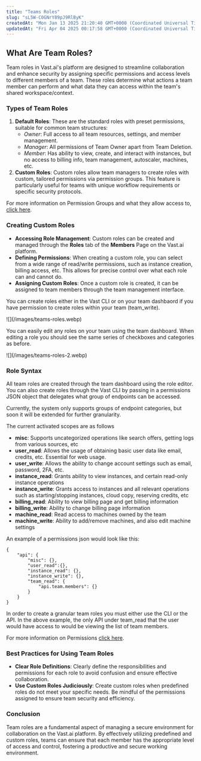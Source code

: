 ```yaml
---
title: "Teams Roles"
slug: "sL5W-C0GNrY89pJ9RlByK"
createdAt: "Mon Jan 13 2025 21:20:40 GMT+0000 (Coordinated Universal Time)"
updatedAt: "Fri Apr 04 2025 00:17:58 GMT+0000 (Coordinated Universal Time)"
---
```


## What Are Team Roles?

Team roles in Vast.ai's platform are designed to streamline collaboration and enhance security by assigning specific permissions and access levels to different members of a team. These roles determine what actions a team member can perform and what data they can access within the team's shared workspace/context.

### Types of Team Roles

1. **Default Roles**: These are the standard roles with preset permissions, suitable for common team structures:
   - _Owner_: Full access to all team resources, settings, and member management.
   - _Manager_: All permissions of Team Owner apart from Team Deletion.
   - _Member_: Has ability to view, create, and interact with instances, but no access to billing info, team management, autoscaler, machines, etc.
2. **Custom Roles**: Custom roles allow team managers to create roles with custom, tailored permissions via permission groups. This feature is particularly useful for teams with unique workflow requirements or specific security protocols.

For more information on Permission Groups and what they allow access to, [click here](https://docs.vast.ai/api-reference/permissions-and-authorization).

### Creating Custom Roles

- **Accessing Role Management**: Custom roles can be created and managed through the **Roles** tab of the **Members** Page on the Vast.ai platform.
- **Defining Permissions**: When creating a custom role, you can select from a wide range of read/write permissions, such as instance creation, billing access, etc. This allows for precise control over what each role can and cannot do.
- **Assigning Custom Roles**: Once a custom role is created, it can be assigned to team members through the team management interface.

You can create roles either in the Vast CLI or on your team dashbaord if you have permission to create roles within your team (team_write).

<Frame caption="Default Roles">
  ![](/images/teams-roles.webp)
</Frame>

You can easily edit any roles on your team using the team dashboard. When editing a role you should see the same series of checkboxes and categories as before.

<Frame caption="Edit Role">
  ![](/images/teams-roles-2.webp)
</Frame>

### Role Syntax

All team roles are created through the team dashboard using the role editor. You can also create roles through the Vast CLI by passing in a permissions JSON object that delegates what group of endpoints can be accessed.

Currently, the system only supports groups of endpoint categories, but soon it will be extended for further granularity.

The current activated scopes are as follows

- **misc**: Supports uncategorized operations like search offers, getting logs from various sources, etc
- **user_read**: Allows the usage of obtaining basic user data like email, credits, etc. Essential for web usage.
- **user_write**: Allows the ability to change account settings such as email, password, 2FA, etc.
- **instance_read**: Grants ability to view instances, and certain read-only instance operations
- **instance_write**: Grants access to instances and all relevant operations such as starting/stopping instances, cloud copy, reserving credits, etc
- **billing_read**: Ability to view billing page and get billing information
- **billing_write**: Ability to change billing page information
- **machine_read**: Read access to machines owned by the team
- **machine_write**: Ability to add/remove machines, and also edit machine settings

An example of a permissions json would look like this:

```text Text
{
    "api": {
        "misc": {}, 
        "user_read":{}, 
        "instance_read": {}, 
        "instance_write": {},
        "team_read": {
            "api.team.members": {}
        }
    }
}
```

In order to create a granular team roles you must either use the CLI or the API. In the above example, the only API under team_read that the user would have access to would be viewing the list of team members.

For more information on Permissions [click here](https://docs.vast.ai/api-reference/permissions-and-authorization).

### Best Practices for Using Team Roles

- **Clear Role Definitions**: Clearly define the responsibilities and permissions for each role to avoid confusion and ensure effective collaboration.
- **Use Custom Roles Judiciously**: Create custom roles when predefined roles do not meet your specific needs. Be mindful of the permissions assigned to ensure team security and efficiency.

### Conclusion

Team roles are a fundamental aspect of managing a secure environment for collaboration on the Vast.ai platform. By effectively utilizing predefined and custom roles, teams can ensure that each member has the appropriate level of access and control, fostering a productive and secure working environment.